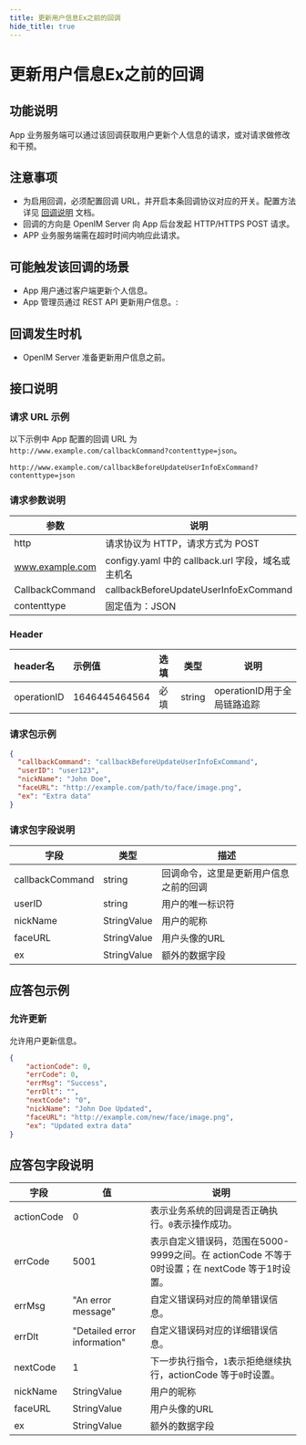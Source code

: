 ```yaml
---
title: 更新用户信息Ex之前的回调
hide_title: true
---
```


# 更新用户信息Ex之前的回调

## 功能说明
App 业务服务端可以通过该回调获取用户更新个人信息的请求，或对请求做修改和干预。

## 注意事项
- 为启用回调，必须配置回调 URL，并开启本条回调协议对应的开关。配置方法详见 [回调说明](../introduction) 文档。
- 回调的方向是 OpenIM Server 向 App 后台发起 HTTP/HTTPS POST 请求。
- APP 业务服务端需在超时时间内响应此请求。

## 可能触发该回调的场景
- App 用户通过客户端更新个人信息。
- App 管理员通过 REST API 更新用户信息。:


## 回调发生时机
- OpenIM Server 准备更新用户信息之前。

## 接口说明

### 请求 URL 示例
以下示例中 App 配置的回调 URL 为 `http://www.example.com/callbackCommand?contenttype=json`。
```plaintext
http://www.example.com/callbackBeforeUpdateUserInfoExCommand?contenttype=json
```

### 请求参数说明

| 参数              | 说明                                            |
|-----------------|-----------------------------------------------|
| http            | 请求协议为 HTTP，请求方式为 POST                         |
| www.example.com | configy.yaml 中的 callback.url 字段，域名或主机名                                        |
| CallbackCommand | callbackBeforeUpdateUserInfoExCommand |
| contenttype     | 固定值为：JSON                                     |

### Header
| header名     | 示例值           | 选填  | 类型     | 说明                  |
|:------------|:--------------|:----|--------|---------------------|
| operationID | 1646445464564 | 必填  | string | operationID用于全局链路追踪 |


### 请求包示例
```json
{
  "callbackCommand": "callbackBeforeUpdateUserInfoExCommand",
  "userID": "user123",
  "nickName": "John Doe",
  "faceURL": "http://example.com/path/to/face/image.png",
  "ex": "Extra data"
}
```

### 请求包字段说明

| 字段            | 类型    | 描述                            |
|----------------|---------|---------------------------------|
| callbackCommand | string  | 回调命令，这里是更新用户信息之前的回调 |
| userID          | string  | 用户的唯一标识符                |
| nickName        | StringValue  | 用户的昵称                      |
| faceURL         | StringValue  | 用户头像的URL                   |
| ex              | StringValue  | 额外的数据字段                  |

## 应答包示例

### 允许更新
允许用户更新信息。

```json
{
    "actionCode": 0,
    "errCode": 0,
    "errMsg": "Success",
    "errDlt": "",
    "nextCode": "0",
    "nickName": "John Doe Updated",
    "faceURL": "http://example.com/new/face/image.png",
    "ex": "Updated extra data"
}
```

## 应答包字段说明

| 字段         | 值                            | 说明                                                                |
|------------|------------------------------|-------------------------------------------------------------------|
| actionCode | 0                            | 表示业务系统的回调是否正确执行。`0`表示操作成功。                                        |
| errCode     | 5001                        | 表示自定义错误码，范围在5000-9999之间。在 actionCode 不等于0时设置；在 nextCode 等于1时设置。|
| errMsg     | "An error message"           | 自定义错误码对应的简单错误信息。                                                  |
| errDlt     | "Detailed error information" | 自定义错误码对应的详细错误信息。                                                  |
| nextCode   | 1                            | 下一步执行指令，`1`表示拒绝继续执行，actionCode 等于`0`时设置。                          |
| nickName   | StringValue                       | 用户的昵称                                                             |
| faceURL    | StringValue                       | 用户头像的URL                                                          |
| ex         | StringValue                       | 额外的数据字段                                                           |